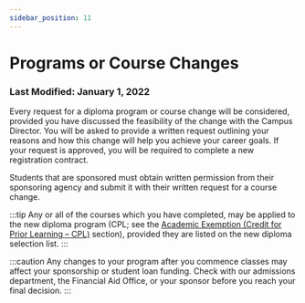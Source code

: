 ```yaml
---
sidebar_position: 11
---
```



# Programs or Course Changes
### Last Modified: January 1, 2022
Every request for a diploma program or course change will be considered, provided you have discussed the feasibility of the change with the Campus Director. You will be asked to provide a written request outlining your reasons and how this change will help you achieve your career goals. If your request is approved, you will be required to complete a new registration contract.

Students that are sponsored must obtain written permission from their sponsoring agency and submit it with their written request for a course change.


:::tip
Any or all of the courses which you have completed, may be applied to the new diploma program (CPL; see the [Academic Exemption (Credit for Prior Learning – CPL)](academic-exemption-credit-for-prior-learning-cpl) section), provided they are listed on the new diploma selection list.
:::

:::caution
Any changes to your program after you commence classes may affect your sponsorship or student loan funding. Check with our admissions department, the Financial Aid Office, or your sponsor before you reach your final decision.
:::